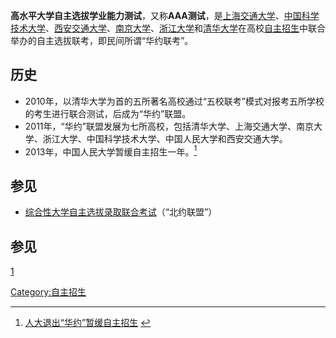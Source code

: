 '''高水平大学自主选拔学业能力测试'''，又称'''AAA测试'''，是[[上海交通大学|上海交通大学]]、[[中国科学技术大学|中国科学技术大学]]、[[西安交通大学|西安交通大学]]、[[南京大学|南京大学]]、[[浙江大学|浙江大学]]和[[清华大学|清华大学]]在高校[[自主招生|自主招生]]中联合举办的自主选拔联考，即民间所谓“华约联考”。

==历史==
*2010年，以清华大学为首的五所著名高校通过“五校联考”模式对报考五所学校的考生进行联合测试，后成为“华约”联盟。
*2011年，“华约”联盟发展为七所高校，包括清华大学、上海交通大学、南京大学、浙江大学、中国科学技术大学、中国人民大学和西安交通大学。
*2013年，中国人民大学暂缓自主招生一年。<ref>[http://news.xinhuanet.com/edu/2013-12/22/c_118657200.htm 人大退出“华约”暂缓自主招生] {{webarchive|url=https://web.archive.org/web/20140110213119/http://news.xinhuanet.com/edu/2013-12/22/c_118657200.htm |date=2014-01-10 }}</ref>

==参见==
*[[综合性大学自主选拔录取联合考试|综合性大学自主选拔录取联合考试]]（“北约联盟”）

==参见==
[http://211.151.240.112/student2011/Default.aspx] {{Wayback|url=http://211.151.240.112/student2011/Default.aspx |date=20120126105800 }}
{{reflist}}
{{高校联考自主招生联盟}}
{{中国大陆自主招生}}

[[Category:自主招生|Category:自主招生]]